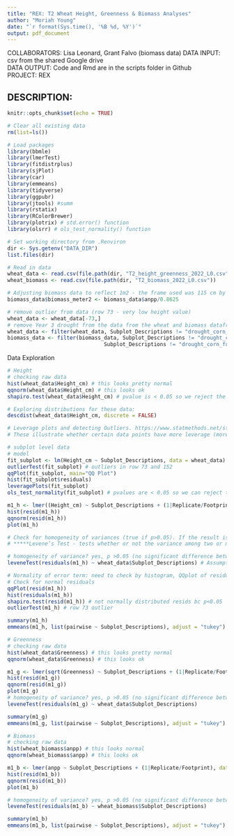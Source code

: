 ```yaml
---
title: "REX: T2 Wheat Height, Greenness & Biomass Analyses"
author: "Moriah Young"
date: "`r format(Sys.time(), '%B %d, %Y')`"
output: pdf_document
---
```


COLLABORATORS: Lisa Leonard, Grant Falvo (biomass data)
DATA INPUT:  csv from the shared Google drive  
DATA OUTPUT: Code and Rmd are in the scripts folder in Github  
PROJECT: REX  

DESCRIPTION:
- 

```r
knitr::opts_chunk$set(echo = TRUE)
```

```r
# Clear all existing data
rm(list=ls())

# Load packages
library(bbmle)
library(lmerTest)
library(fitdistrplus)
library(sjPlot)
library(car)
library(emmeans)
library(tidyverse)
library(ggpubr)
library(jtools) #summ 
library(rstatix)
library(RColorBrewer)
library(plotrix) # std.error() function
library(olsrr) # ols_test_normality() function

# Set working directory from .Renviron
dir <- Sys.getenv("DATA_DIR")
list.files(dir)

# Read in data
wheat_data <- read.csv(file.path(dir, "T2_height_greenness_2022_L0.csv"))
wheat_biomass <- read.csv(file.path(dir, "T2_biomass_2022_L0.csv"))

# Adjusting biomass data to reflect 1m2 - the frame used was 115 cm by 75 cm, which is 0.8625m2 in area
biomass_data$biomass_meter2 <- biomass_data$anpp/0.8625

# remove outlier from data (row 73 - very low height value)
wheat_data <- wheat_data[-73,]
# remove Year 3 drought from the data from the wheat and biomass dataframes
wheat_data <- filter(wheat_data, Subplot_Descriptions != "drought_corn_control")
biomass_data <- filter(biomass_data, Subplot_Descriptions != "drought_corn_control" & 
                               Subplot_Descriptions != "drought_corn_fungicide")
```

Data Exploration
```r
# Height
# checking raw data
hist(wheat_data$Height_cm) # this looks pretty normal
qqnorm(wheat_data$Height_cm) # this looks ok
shapiro.test(wheat_data$Height_cm) # pvalue is < 0.05 so we reject the null hypothesis that the data is normal (aka not normally distributed)

# Exploring distributions for these data:
descdist(wheat_data$Height_cm, discrete = FALSE)

# Leverage plots and detecting Outliers. https://www.statmethods.net/stats/rdiagnostics.html
# These illustrate whether certain data points have more leverage (more influence), and thus could be outliers. It's a way of detecting outliers. Leverage plots can help identify whether a point has high or low influence, based on its leverage and residual and determining model fit with and without the point in question. Ultimately you decide whether the points are outliers or not, based on the knowledge of the system and how much it changes the model when included vs. excluded from the data used to fit the model. Here is a good overview of the combination of leverage and residual: scroll down to sections beginning at "13.3 Unusual Observations": https://daviddalpiaz.github.io/appliedstats/model-diagnostics.html

# subplot level data
# model
fit_subplot <- lm(Height_cm ~ Subplot_Descriptions, data = wheat_data)
outlierTest(fit_subplot) # outliers in row 73 and 152
qqPlot(fit_subplot, main="QQ Plot") 
hist(fit_subplot$residuals)
leveragePlots(fit_subplot)
ols_test_normality(fit_subplot) # pvalues are < 0.05 so we can reject the null that the errors are not normally distributed - see for further explanation: https://rforpoliticalscience.com/2020/10/22/check-linear-regression-residuals-are-normally-distributed-with-olsrr-package-in-r/

m1_h <- lmer((Height_cm) ~ Subplot_Descriptions + (1|Replicate/Footprint), data = wheat_data, REML=F)
hist(resid(m1_h))
qqnorm(resid(m1_h))
plot(m1_h)

# Check for homogeneity of variances (true if p>0.05). If the result is not significant, the assumption of equal variances (homoscedasticity) is met (no significant difference between the group variances).
# *****Levene’s Test - tests whether or not the variance among two or more groups is equal - If the p-value is less than our chosen significance level, we can reject the null hypothesis and conclude that we have enough evidence to state that the variance among the groups is not equal (which we want).

# homogeneity of variance? yes, p >0.05 (no significant difference between the group variances)
leveneTest(residuals(m1_h) ~ wheat_data$Subplot_Descriptions) # Assumption met

# Normality of error term: need to check by histogram, QQplot of residuals, could do Kolmogorov-Smirnov test.
# Check for normal residuals
qqPlot(resid(m1_h))
hist(residuals(m1_h))
shapiro.test(resid(m1_h)) # not normally distributed resids bc p<0.05
outlierTest(m1_h) # row 73 outlier

summary(m1_h)
emmeans(m1_h, list(pairwise ~ Subplot_Descriptions), adjust = "tukey")
```
```r
# Greenness
# checking raw data
hist(wheat_data$Greenness) # this looks pretty normal
qqnorm(wheat_data$Greenness) # this looks ok

m1_g <- lmer(sqrt(Greenness) ~ Subplot_Descriptions + (1|Replicate/Footprint), data = wheat_data, REML=F)
hist(resid(m1_g))
qqnorm(resid(m1_g))
plot(m1_g)
# homogeneity of variance? yes, p >0.05 (no significant difference between the group variances)
leveneTest(residuals(m1_g) ~ wheat_data$Subplot_Descriptions)

summary(m1_g)
emmeans(m1_g, list(pairwise ~ Subplot_Descriptions), adjust = "tukey")
```

```r
# Biomass
# checking raw data
hist(wheat_biomass$anpp) # this looks normal
qqnorm(wheat_biomass$anpp) # this looks ok

m1_b <- lmer(anpp ~ Subplot_Descriptions + (1|Replicate/Footprint), data = wheat_biomass, REML=F)
hist(resid(m1_b))
qqnorm(resid(m1_b))
plot(m1_b)

# homogeneity of variance? yes, p >0.05 (no significant difference between the group variances)
leveneTest(residuals(m1_b) ~ wheat_biomass$Subplot_Descriptions)

summary(m1_b)
emmeans(m1_b, list(pairwise ~ Subplot_Descriptions), adjust = "tukey")
```

